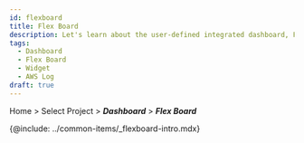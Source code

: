 ```yaml
---
id: flexboard
title: Flex Board
description: Let's learn about the user-defined integrated dashboard, Flex board.
tags:
  - Dashboard
  - Flex Board
  - Widget
  - AWS Log
draft: true
---
```


Home > Select Project > **_Dashboard_** > **_Flex Board_**

{@include: ../common-items/_flexboard-intro.mdx}  
